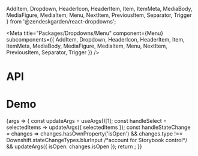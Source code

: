   AddItem,
  Dropdown,
  HeaderIcon,
  HeaderItem,
  Item,
  ItemMeta,
  MediaBody,
  MediaFigure,
  MediaItem,
  Menu,
  NextItem,
  PreviousItem,
  Separator,
  Trigger
} from '@zendeskgarden/react-dropdowns';

<Meta
  title="Packages/Dropdowns/Menu"
  component={Menu}
  subcomponents={{
    AddItem,
    Dropdown,
    HeaderIcon,
    HeaderItem,
    Item,
    ItemMeta,
    MediaBody,
    MediaFigure,
    MediaItem,
    Menu,
    NextItem,
    PreviousItem,
    Separator,
    Trigger
  }}
/>

# API

<ArgsTable />

# Demo

<Canvas>
  <Story
    name="Menu"
    args={{
      eventsEnabled: true,
      isAnimated: true,
      items: ITEMS,
      selectedItems: [ITEMS[5]],
      hasMedia: false,
      isOpen: false
    }}
    argTypes={{
      downshiftProps: { control: 'object', table: { category: 'Dropdown' } },
      highlightedIndex: { control: 'number', table: { category: 'Dropdown' } },
      isOpen: { table: { category: 'Dropdown' } },
      selectedItems: { table: { category: 'Dropdown' } },
      disabled: { control: 'boolean', table: { category: 'Item' } },
      isDanger: { control: 'boolean', table: { category: 'Item' } },
      hasMedia: { table: { category: 'Story' } },
      items: { name: 'Item[]', table: { category: 'Story' } }
    }}
    parameters={{
      design: [
        {
          name: 'Menu',
          allowFullscreen: true,
          type: 'figma',
          url: 'https://www.figma.com/file/6g87L4FdKZTA3knt3Rsfdx/Garden?node-id=254%3A1241'
        },
        {
          name: 'Item',
          allowFullscreen: true,
          type: 'figma',
          url: 'https://www.figma.com/file/6g87L4FdKZTA3knt3Rsfdx/Garden?node-id=1488%3A28208'
        }
      ]
    }}
  >
    {args => {
      const updateArgs = useArgs()[1];
      const handleSelect = selectedItems => updateArgs({ selectedItems });
      const handleStateChange = changes =>
        changes.hasOwnProperty('isOpen') &&
        changes.type !== Downshift.stateChangeTypes.blurInput /*account for Storybook control*/ &&
        updateArgs({ isOpen: changes.isOpen });
      return <TriggerStory {...args} onSelect={handleSelect} onStateChange={handleStateChange} />;
    }}
  </Story>
</Canvas>

